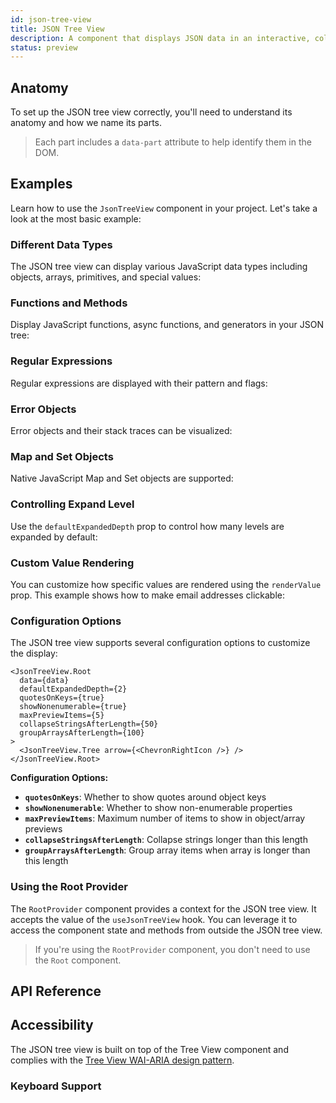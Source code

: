 ```yaml
---
id: json-tree-view
title: JSON Tree View
description: A component that displays JSON data in an interactive, collapsible tree structure.
status: preview
---
```


<ComponentPreview id="JsonTreeView" />

## Anatomy

To set up the JSON tree view correctly, you'll need to understand its anatomy and how we name its parts.

> Each part includes a `data-part` attribute to help identify them in the DOM.

<Anatomy id="tree-view" />

## Examples

Learn how to use the `JsonTreeView` component in your project. Let's take a look at the most basic example:

<Example id="basic" />

### Different Data Types

The JSON tree view can display various JavaScript data types including objects, arrays, primitives, and special values:

<Example id="array-data" />

### Functions and Methods

Display JavaScript functions, async functions, and generators in your JSON tree:

<Example id="functions" />

### Regular Expressions

Regular expressions are displayed with their pattern and flags:

<Example id="regex" />

### Error Objects

Error objects and their stack traces can be visualized:

<Example id="errors" />

### Map and Set Objects

Native JavaScript Map and Set objects are supported:

<Example id="map-and-set" />

### Controlling Expand Level

Use the `defaultExpandedDepth` prop to control how many levels are expanded by default:

<Example id="expand-level" />

### Custom Value Rendering

You can customize how specific values are rendered using the `renderValue` prop. This example shows how to make email
addresses clickable:

<Example id="render-value" />

### Configuration Options

The JSON tree view supports several configuration options to customize the display:

```tsx
<JsonTreeView.Root
  data={data}
  defaultExpandedDepth={2}
  quotesOnKeys={true}
  showNonenumerable={true}
  maxPreviewItems={5}
  collapseStringsAfterLength={50}
  groupArraysAfterLength={100}
>
  <JsonTreeView.Tree arrow={<ChevronRightIcon />} />
</JsonTreeView.Root>
```

**Configuration Options:**

- **`quotesOnKeys`**: Whether to show quotes around object keys
- **`showNonenumerable`**: Whether to show non-enumerable properties
- **`maxPreviewItems`**: Maximum number of items to show in object/array previews
- **`collapseStringsAfterLength`**: Collapse strings longer than this length
- **`groupArraysAfterLength`**: Group array items when array is longer than this length

### Using the Root Provider

The `RootProvider` component provides a context for the JSON tree view. It accepts the value of the `useJsonTreeView`
hook. You can leverage it to access the component state and methods from outside the JSON tree view.

<Example id="root-provider" />

> If you're using the `RootProvider` component, you don't need to use the `Root` component.

## API Reference

<ComponentTypes id="json-tree-view" />

## Accessibility

The JSON tree view is built on top of the Tree View component and complies with the
[Tree View WAI-ARIA design pattern](https://www.w3.org/WAI/ARIA/apg/patterns/treeview/).

### Keyboard Support

<KeyBindingsTable id="tree-view" />
